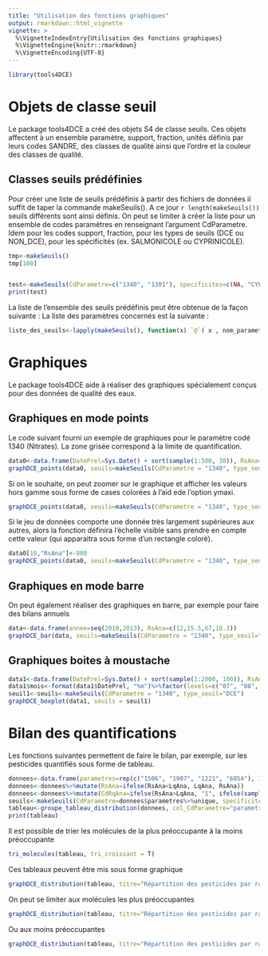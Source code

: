 ```yaml
---
title: "Utilisation des fonctions graphiques"
output: rmarkdown::html_vignette
vignette: >
  %\VignetteIndexEntry{Utilisation des fonctions graphiques}
  %\VignetteEngine{knitr::rmarkdown}
  %\VignetteEncoding{UTF-8}
---
```



```r
library(tools4DCE)
```

# Objets de classe seuil
Le package tools4DCE a créé des objets S4 de classe seuils.
Ces objets affectent à un ensemble paramètre, support, fraction, unités définis par leurs codes SANDRE, des classes de qualité ainsi que l'ordre et la couleur des classes de qualité.


## Classes seuils prédéfinies
Pour créer une liste de seuils prédéfinis à partir des fichiers de données il suffit de taper la commande makeSeuils().
A ce jour `r length(makeSeuils())` seuils différents sont ainsi définis.
On peut se limiter à créer la liste pour un ensemble de codes paramètres en renseignant l'argument CdParametre.
Idem pour les codes support, fraction, pour les types de seuils (DCE ou NON_DCE), pour les spécificités (ex. SALMONICOLE ou CYPRINICOLE).

```r
tmp<-makeSeuils()
tmp[100]


test<-makeSeuils(CdParametre=c("1340", "1301"), specificites=c(NA, "CYPRINICOLE"), type_seuil = "DCE")
print(test)
```

La liste de l'ensemble des seuils prédéfinis peut être obtenue de la façon suivante :
La liste des paramètres concernés est la suivante :
```r
liste_des_seuils<-lapply(makeSeuils(), function(x) `@`( x , nom_parametre)[[1]])%>%unlist%>%sort%>%unique

```
# Graphiques

Le package tools4DCE aide à réaliser des graphiques spécialement conçus pour des données de qualité des eaux.

## Graphiques en mode points
Le code suivant fourni un exemple de graphiques pour le paramètre codé 1340 (Nitrates).
La zone grisée correspond à la limite de quantification.

```r
data0<-data.frame(DatePrel=Sys.Date() + sort(sample(1:500, 30)), RsAna=c(round(runif(30,0,100), 0)), LqAna=c(3))
graphDCE_points(data0, seuils=makeSeuils(CdParametre = "1340", type_seuil="DCE"), affiche_LQ = T, ymini = 0)

```

Si on le souhaite, on peut zoomer sur le graphique et afficher les valeurs hors gamme sous forme de cases colorées à l'aid ede l'option ymaxi.

```r
graphDCE_points(data0, seuils=makeSeuils(CdParametre = "1340", type_seuil="DCE"), affiche_LQ = T, ymini = 0, ymaxi=90)

```

Si le jeu de données comporte une donnée très largement supérieures aux autres, alors la fonction définira l'échelle visible sans prendre en compte cette valeur (qui apparaitra sous forme d'un rectangle coloré).

```r

data0[10,"RsAna"]<-800
graphDCE_points(data0, seuils=makeSeuils(CdParametre = "1340", type_seuil="DCE"), affiche_LQ = T, ymini = 0)

```

## Graphiques en mode barre
On peut également réaliser des graphiques en barre, par exemple pour faire des bilans annuels

```r
data<-data.frame(annee=seq(2010,2013), RsAna=c(12,15.5,67,18.3))
graphDCE_bar(data, seuils=makeSeuils(CdParametre = "1340", type_seuil="DCE"),ymaxi=60)
```

## Graphiques boites à moustache

```r
data1<-data.frame(DatePrel=Sys.Date() + sort(sample(1:2000, 100)), RsAna=c(round(runif(100,0,100), 0)), LqAna=c(3))
data1$mois<-format(data1$DatePrel, "%m")%>%factor(levels=c("07", "08", "09", "10", "11", "12", "01", "02", "03", "04", "05", "06"))
seuil1<-seuils<-makeSeuils(CdParametre = "1340", type_seuil="DCE")
graphDCE_boxplot(data1, seuils = seuil1)

```

# Bilan des quantifications

Les fonctions suivantes permettent de faire le bilan, par exemple, sur les pesticides quantifiés sous forme de tableau.

```r
donnees<-data.frame(parametres=rep(c("1506", "1907", "1221", "6854"), 100), RsAna=sample(0.001:3, 400, replace=TRUE), LqAna=c(rep(0.01,200),rep(0.2,100),rep(c(0.1,0.05,0.01,1),25)))
donnees<-donnees%>%mutate(RsAna=ifelse(RsAna<LqAna, LqAna, RsAna))
donnees<-donnees%>%mutate(CdRqAna=ifelse(RsAna>LqAna, "1", ifelse(sample(1:100,5)>10,"10","1")))
seuils<-makeSeuils(CdParametre=donnees$parametres%>%unique, specificites=c("OEB"), type_seuil = "AEP")
tableau<-groupe_tableau_distribution(donnees, col_CdParametre="parametres", col_CdSupport=NULL, col_CdFraction=NULL, col_CdUnite=NULL, seuils = seuils)
print(tableau)

```

Il est possible de trier les molécules de la plus préoccupante à la moins préoccupante
```r
tri_molecules(tableau, tri_croissant = T)
```



Ces tableaux peuvent être mis sous forme graphique
```r
graphDCE_distribution(tableau, titre="Répartition des pesticides par rapport aux normes AEP")
```
On peut se limiter aux molécules les plus préoccupantes
```r
graphDCE_distribution(tableau, titre="Répartition des pesticides par rapport aux normes AEP", nb_top=3)
```
Ou aux moins préoccupantes
```r
graphDCE_distribution(tableau, titre="Répartition des pesticides par rapport aux normes AEP", nb_top=3, tri_croissant = F)
```
